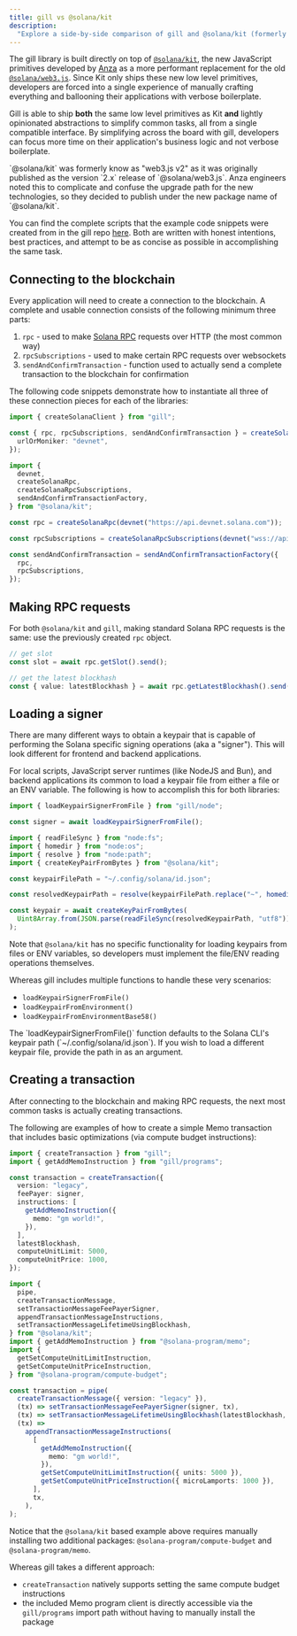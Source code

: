 ```yaml
---
title: gill vs @solana/kit
description:
  "Explore a side-by-side comparison of gill and @solana/kit (formerly known as web3js v2)"
---
```


The gill library is built directly on top of
[`@solana/kit`](https://www.npmjs.com/package/@solana/kit), the new JavaScript primitives developed
by [Anza](https://anza.xyz) as a more performant replacement for the old
[`@solana/web3.js`](https://www.npmjs.com/package/@solana/web3.js). Since Kit only ships these new
low level primitives, developers are forced into a single experience of manually crafting everything
and ballooning their applications with verbose boilerplate.

Gill is able to ship **both** the same low level primitives as Kit **and** lightly opinionated
abstractions to simplify common tasks, all from a single compatible interface. By simplifying across
the board with gill, developers can focus more time on their application's business logic and not
verbose boilerplate.

<Callout>
  `@solana/kit` was formerly know as "web3.js v2" as it was originally published as the version
  `2.x` release of `@solana/web3.js`. Anza engineers noted this to complicate and confuse the
  upgrade path for the new technologies, so they decided to publish under the new package name of
  `@solana/kit`.
</Callout>

You can find the complete scripts that the example code snippets were created from in the gill repo
[here](https://github.com/solana-foundation/gill/tree/master/examples/get-started#comparison-of-gill-vs-solanakit-aka-web3js-v2).
Both are written with honest intentions, best practices, and attempt to be as concise as possible in
accomplishing the same task.

## Connecting to the blockchain

Every application will need to create a connection to the blockchain. A complete and usable
connection consists of the following minimum three parts:

1. `rpc` - used to make [Solana RPC](https://solana.com/docs/rpc) requests over HTTP (the most
   common way)
2. `rpcSubscriptions` - used to make certain RPC requests over websockets
3. `sendAndConfirmTransaction` - function used to actually send a complete transaction to the
   blockchain for confirmation

The following code snippets demonstrate how to instantiate all three of these connection pieces for
each of the libraries:

```ts tab="gill"
import { createSolanaClient } from "gill";

const { rpc, rpcSubscriptions, sendAndConfirmTransaction } = createSolanaClient({
  urlOrMoniker: "devnet",
});
```

```ts tab="@solana/kit"
import {
  devnet,
  createSolanaRpc,
  createSolanaRpcSubscriptions,
  sendAndConfirmTransactionFactory,
} from "@solana/kit";

const rpc = createSolanaRpc(devnet("https://api.devnet.solana.com"));

const rpcSubscriptions = createSolanaRpcSubscriptions(devnet("wss://api.devnet.solana.com"));

const sendAndConfirmTransaction = sendAndConfirmTransactionFactory({
  rpc,
  rpcSubscriptions,
});
```

## Making RPC requests

For both `@solana/kit` and `gill`, making standard Solana RPC requests is the same: use the
previously created `rpc` object.

```ts
// get slot
const slot = await rpc.getSlot().send();

// get the latest blockhash
const { value: latestBlockhash } = await rpc.getLatestBlockhash().send();
```

## Loading a signer

There are many different ways to obtain a keypair that is capable of performing the Solana specific
signing operations (aka a "signer"). This will look different for frontend and backend applications.

For local scripts, JavaScript server runtimes (like NodeJS and Bun), and backend applications its
common to load a keypair file from either a file or an ENV variable. The following is how to
accomplish this for both libraries:

```ts tab="gill"
import { loadKeypairSignerFromFile } from "gill/node";

const signer = await loadKeypairSignerFromFile();
```

```ts tab="@solana/kit"
import { readFileSync } from "node:fs";
import { homedir } from "node:os";
import { resolve } from "node:path";
import { createKeyPairFromBytes } from "@solana/kit";

const keypairFilePath = "~/.config/solana/id.json";

const resolvedKeypairPath = resolve(keypairFilePath.replace("~", homedir()));

const keypair = await createKeyPairFromBytes(
  Uint8Array.from(JSON.parse(readFileSync(resolvedKeypairPath, "utf8"))),
);
```

Note that `@solana/kit` has no specific functionality for loading keypairs from files or ENV
variables, so developers must implement the file/ENV reading operations themselves.

Whereas gill includes multiple functions to handle these very scenarios:

- `loadKeypairSignerFromFile()`
- `loadKeypairFromEnvironment()`
- `loadKeypairFromEnvironmentBase58()`

<Callout>
  The `loadKeypairSignerFromFile()` function defaults to the Solana CLI's keypair path
  (`~/.config/solana/id.json`). If you wish to load a different keypair file, provide the path in as
  an argument.
</Callout>

## Creating a transaction

After connecting to the blockchain and making RPC requests, the next most common tasks is actually
creating transactions.

The following are examples of how to create a simple Memo transaction that includes basic
optimizations (via compute budget instructions):

```ts tab="gill"
import { createTransaction } from "gill";
import { getAddMemoInstruction } from "gill/programs";

const transaction = createTransaction({
  version: "legacy",
  feePayer: signer,
  instructions: [
    getAddMemoInstruction({
      memo: "gm world!",
    }),
  ],
  latestBlockhash,
  computeUnitLimit: 5000,
  computeUnitPrice: 1000,
});
```

```ts tab="@solana/kit"
import {
  pipe,
  createTransactionMessage,
  setTransactionMessageFeePayerSigner,
  appendTransactionMessageInstructions,
  setTransactionMessageLifetimeUsingBlockhash,
} from "@solana/kit";
import { getAddMemoInstruction } from "@solana-program/memo";
import {
  getSetComputeUnitLimitInstruction,
  getSetComputeUnitPriceInstruction,
} from "@solana-program/compute-budget";

const transaction = pipe(
  createTransactionMessage({ version: "legacy" }),
  (tx) => setTransactionMessageFeePayerSigner(signer, tx),
  (tx) => setTransactionMessageLifetimeUsingBlockhash(latestBlockhash, tx),
  (tx) =>
    appendTransactionMessageInstructions(
      [
        getAddMemoInstruction({
          memo: "gm world!",
        }),
        getSetComputeUnitLimitInstruction({ units: 5000 }),
        getSetComputeUnitPriceInstruction({ microLamports: 1000 }),
      ],
      tx,
    ),
);
```

Notice that the `@solana/kit` based example above requires manually installing two additional
packages: `@solana-program/compute-budget` and `@solana-program/memo`.

Whereas gill takes a different approach:

- `createTransaction` natively supports setting the same compute budget instructions
- the included Memo program client is directly accessible via the `gill/programs` import path
  without having to manually install the package
